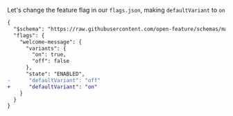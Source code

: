 Let's change the feature flag in our `flags.json`, making `defaultVariant` to `on`

```diff
{
  "$schema": "https://raw.githubusercontent.com/open-feature/schemas/main/json/flagd-definitions.json",
  "flags": {
    "welcome-message": {
      "variants": {
        "on": true,
        "off": false
      },
      "state": "ENABLED",
-      "defaultVariant": "off"
+      "defaultVariant": "on"
    }
  }
}
```

